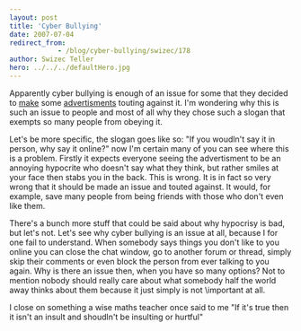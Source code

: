 ```yaml
---
layout: post
title: 'Cyber Bullying'
date: 2007-07-04
redirect_from: 
            - /blog/cyber-bullying/swizec/178
author: Swizec Teller
hero: ../../../defaultHero.jpg
---
```

Apparently cyber bullying is enough of an issue for some that they decided to [make](http://www.youtube.com/watch?v=csS_RnOhd-Q) some [advertisments](http://www.youtube.com/watch?v=QYaWNYXpBis) touting against it. I'm wondering why this is such an issue to people and most of all why they chose such a slogan that exempts so many people from obeying it.

Let's be more specific, the slogan goes like so: "If you woudln't say it in person, why say it online?" now I'm certain many of you can see where this is a problem. Firstly it expects everyone seeing the advertisment to be an annoying hypocrite who doesn't say what they think, but rather smiles at your face then stabs you in the back. This is wrong. It is in fact so very wrong that it should be made an issue and touted against. It would, for example, save many people from being friends with those who don't even like them.

There's a bunch more stuff that could be said about why hypocrisy is bad, but let's not. Let's see why cyber bullying is an issue at all, because I for one fail to understand. When somebody says things you don't like to you online you can close the chat window, go to another forum or thread, simply skip their comments or even block the person from ever talking to you again. Why is there an issue then, when you have so many options? Not to mention nobody should really care about what somebody half the world away thinks about them because it just simply is not \\important at all.

I close on something a wise maths teacher once said to me "If it's true then it isn't an insult and shoudln't be insulting or hurtful"